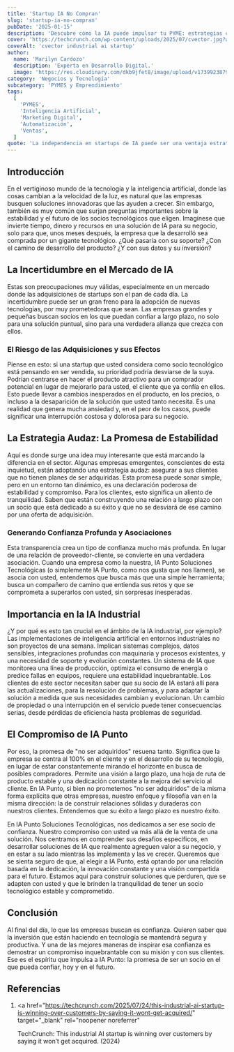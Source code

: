 ```yaml
---
title: 'Startup IA No Compran'
slug: 'startup-ia-no-compran'
pubDate: '2025-01-15'
description: 'Descubre cómo la IA puede impulsar tu PYME: estrategias concretas de marketing, automatización y datos para aumentar ventas.'
cover: 'https://techcrunch.com/wp-content/uploads/2025/07/cvector.jpg?w=1024'
coverAlt: 'cvector industrial ai startup'
author:
  name: 'Marilyn Cardozo'
  description: 'Experta en Desarrollo Digital.'
  image: 'https://res.cloudinary.com/dkb9jfet8/image/upload/v1739923879/marilyn_s2mi4a.png'
category: 'Negocios y Tecnología'
subcategory: 'PYMES y Emprendimiento'
tags:
  [
    'PYMES',
    'Inteligencia Artificial',
    'Marketing Digital',
    'Automatización',
    'Ventas',
  ]
quote: 'La independencia en startups de IA puede ser una ventaja estratégica. — Carlos Monnery'
---
```

<h2 id="introduccion">Introducción</h2>

En el vertiginoso mundo de la tecnología y la inteligencia artificial, donde las cosas cambian a la velocidad de la luz, es natural que las empresas busquen soluciones innovadoras que las ayuden a crecer. Sin embargo, también es muy común que surjan preguntas importantes sobre la estabilidad y el futuro de los socios tecnológicos que eligen. Imagínese que invierte tiempo, dinero y recursos en una solución de IA para su negocio, solo para que, unos meses después, la empresa que la desarrolló sea comprada por un gigante tecnológico. ¿Qué pasaría con su soporte? ¿Con el camino de desarrollo del producto? ¿Y con sus datos y su inversión?

<h2 id="la-incertidumbre-en-el-mercado-de-ia">
  La Incertidumbre en el Mercado de IA
</h2>

Estas son preocupaciones muy válidas, especialmente en un mercado donde las adquisiciones de startups son el pan de cada día. La incertidumbre puede ser un gran freno para la adopción de nuevas tecnologías, por muy prometedoras que sean. Las empresas grandes y pequeñas buscan socios en los que puedan confiar a largo plazo, no solo para una solución puntual, sino para una verdadera alianza que crezca con ellos.

<h3 id="el-riesgo-de-las-adquisiciones-y-sus-efectos">
  El Riesgo de las Adquisiciones y sus Efectos
</h3>

Piense en esto: si una startup que usted considera como socio tecnológico está pensando en ser vendida, su prioridad podría desviarse de la suya. Podrían centrarse en hacer el producto atractivo para un comprador potencial en lugar de mejorarlo para usted, el cliente que ya confía en ellos. Esto puede llevar a cambios inesperados en el producto, en los precios, o incluso a la desaparición de la solución que usted tanto necesita. Es una realidad que genera mucha ansiedad y, en el peor de los casos, puede significar una interrupción costosa y dolorosa para su negocio.

<h2 id="la-estrategia-audaz-la-promesa-de-estabilidad">
  La Estrategia Audaz: La Promesa de Estabilidad
</h2>

Aquí es donde surge una idea muy interesante que está marcando la diferencia en el sector. Algunas empresas emergentes, conscientes de esta inquietud, están adoptando una estrategia audaz: asegurar a sus clientes que no tienen planes de ser adquiridas. Esta promesa puede sonar simple, pero en un entorno tan dinámico, es una declaración poderosa de estabilidad y compromiso. Para los clientes, esto significa un aliento de tranquilidad. Saben que están construyendo una relación a largo plazo con un socio que está dedicado a su éxito y que no se desviará de ese camino por una oferta de adquisición.

<h3 id="generando-confianza-profunda-y-asociaciones">
  Generando Confianza Profunda y Asociaciones
</h3>

Esta transparencia crea un tipo de confianza mucho más profunda. En lugar de una relación de proveedor-cliente, se convierte en una verdadera asociación. Cuando una empresa como la nuestra, IA Punto Soluciones Tecnológicas (o simplemente IA Punto, como nos gusta que nos llamen), se asocia con usted, entendemos que busca más que una simple herramienta; busca un compañero de camino que entienda sus retos y que se comprometa a superarlos con usted, sin sorpresas inesperadas.

<h2 id="importancia-en-la-ia-industrial">Importancia en la IA Industrial</h2>

¿Y por qué es esto tan crucial en el ámbito de la IA industrial, por ejemplo? Las implementaciones de inteligencia artificial en entornos industriales no son proyectos de una semana. Implican sistemas complejos, datos sensibles, integraciones profundas con maquinaria y procesos existentes, y una necesidad de soporte y evolución constantes. Un sistema de IA que monitorea una línea de producción, optimiza el consumo de energía o predice fallas en equipos, requiere una estabilidad inquebrantable. Los clientes de este sector necesitan saber que su socio de IA estará allí para las actualizaciones, para la resolución de problemas, y para adaptar la solución a medida que sus necesidades cambian y evolucionan. Un cambio de propiedad o una interrupción en el servicio puede tener consecuencias serias, desde pérdidas de eficiencia hasta problemas de seguridad.

<h2 id="el-compromiso-de-ia-punto">El Compromiso de IA Punto</h2>

Por eso, la promesa de "no ser adquiridos" resuena tanto. Significa que la empresa se centra al 100% en el cliente y en el desarrollo de su tecnología, en lugar de estar constantemente mirando el horizonte en busca de posibles compradores. Permite una visión a largo plazo, una hoja de ruta de producto estable y una dedicación constante a la mejora del servicio al cliente. En IA Punto, si bien no prometemos "no ser adquiridos" de la misma forma explícita que otras empresas, nuestro enfoque y filosofía van en la misma dirección: la de construir relaciones sólidas y duraderas con nuestros clientes. Entendemos que su éxito a largo plazo es nuestro éxito.

En IA Punto Soluciones Tecnológicas, nos dedicamos a ser ese socio de confianza. Nuestro compromiso con usted va más allá de la venta de una solución. Nos centramos en comprender sus desafíos específicos, en desarrollar soluciones de IA que realmente agreguen valor a su negocio, y en estar a su lado mientras las implementa y las ve crecer. Queremos que se sienta seguro de que, al elegir a IA Punto, está optando por una relación basada en la dedicación, la innovación constante y una visión compartida para el futuro. Estamos aquí para construir soluciones que perduren, que se adapten con usted y que le brinden la tranquilidad de tener un socio tecnológico estable y comprometido.

<h2 id="conclusion">Conclusión</h2>

Al final del día, lo que las empresas buscan es confianza. Quieren saber que la inversión que están haciendo en tecnología se mantendrá segura y productiva. Y una de las mejores maneras de inspirar esa confianza es demostrar un compromiso inquebrantable con su misión y con sus clientes. Ese es el espíritu que impulsa a IA Punto: la promesa de ser un socio en el que pueda confiar, hoy y en el futuro.

<h2 id="referencias">Referencias</h2>

1.  <a
      href="https://techcrunch.com/2025/07/24/this-industrial-ai-startup-is-winning-over-customers-by-saying-it-wont-get-acquired/"
      target="_blank"
      rel="noopener noreferrer"
    >
      TechCrunch: This industrial AI startup is winning over customers by saying
      it won’t get acquired. (2024)
    </a>
